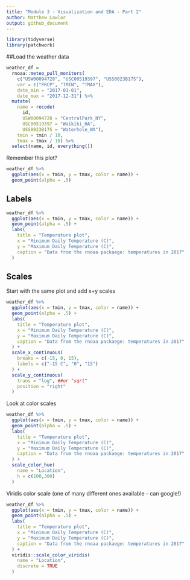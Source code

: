 ```yaml
---
title: "Module 3 - Visualization and EDA - Part 2"
author: Matthew Lawlor
output: github_document
---
```


```r
library(tidyverse)
library(patchwork)
```

##Load the weather data

```r
weather_df = 
  rnoaa::meteo_pull_monitors(
    c("USW00094728", "USC00519397", "USS0023B17S"),
    var = c("PRCP", "TMIN", "TMAX"), 
    date_min = "2017-01-01",
    date_max = "2017-12-31") %>%
  mutate(
    name = recode(
      id, 
      USW00094728 = "CentralPark_NY", 
      USC00519397 = "Waikiki_HA",
      USS0023B17S = "Waterhole_WA"),
    tmin = tmin / 10,
    tmax = tmax / 10) %>%
  select(name, id, everything())
```

Remember this plot?

```r
weather_df %>% 
  ggplot(aes(x = tmin, y = tmax, color = name)) +
  geom_point(alpha = .5)
```


## Labels

```r
weather_df %>% 
  ggplot(aes(x = tmin, y = tmax, color = name)) +
  geom_point(alpha = .5) +
  labs(
    title = "Temperature plot",
    x = "Minimum Daily Temperature (C)",
    y = "Maximum Daily Temperature (C)",
    caption = "Data from the rnoaa packaege: temperatures in 2017"
  )
```

## Scales

Start with the same plot and add x+y scales

```r
weather_df %>% 
  ggplot(aes(x = tmin, y = tmax, color = name)) +
  geom_point(alpha = .5) +
  labs(
    title = "Temperature plot",
    x = "Minimum Daily Temperature (C)",
    y = "Maximum Daily Temperature (C)",
    caption = "Data from the rnoaa packaege: temperatures in 2017"
  ) +
  scale_x_continuous(
    breaks = c(-15, 0, 15),
    labels = c("-15 C", "0", "15")
  ) +
  scale_y_continuous(
    trans = "log", ##or "sqrt"
    position = "right"
  )
```

Look at color scales
```r
weather_df %>% 
  ggplot(aes(x = tmin, y = tmax, color = name)) +
  geom_point(alpha = .5) +
  labs(
    title = "Temperature plot",
    x = "Minimum Daily Temperature (C)",
    y = "Maximum Daily Temperature (C)",
    caption = "Data from the rnoaa packaege: temperatures in 2017"
  ) +
  scale_color_hue(
    name = "Location",
    h = c(100,300)
  )
```

Viridis color scale (one of many different ones available - can google!)

```r
weather_df %>% 
  ggplot(aes(x = tmin, y = tmax, color = name)) +
  geom_point(alpha = .5) +
  labs(
    title = "Temperature plot",
    x = "Minimum Daily Temperature (C)",
    y = "Maximum Daily Temperature (C)",
    caption = "Data from the rnoaa packaege: temperatures in 2017"
  ) +
  viridis::scale_color_viridis(
    name = "Location",
    discrete = TRUE
  )
```
